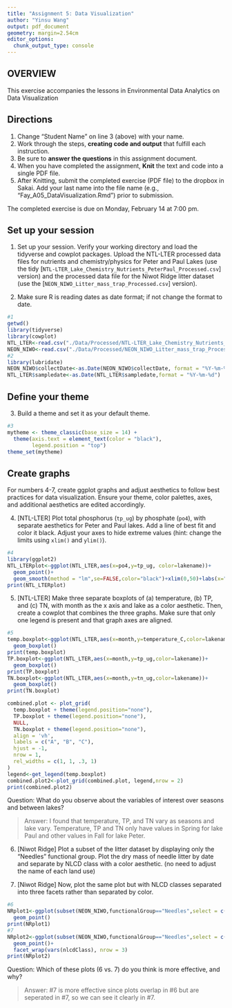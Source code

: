 ```yaml
---
title: "Assignment 5: Data Visualization"
author: "Yinsu Wang"
output: pdf_document
geometry: margin=2.54cm
editor_options: 
  chunk_output_type: console
---
```


## OVERVIEW

This exercise accompanies the lessons in Environmental Data Analytics on Data Visualization 

## Directions
1. Change "Student Name" on line 3 (above) with your name.
2. Work through the steps, **creating code and output** that fulfill each instruction.
3. Be sure to **answer the questions** in this assignment document.
4. When you have completed the assignment, **Knit** the text and code into a single PDF file.
5. After Knitting, submit the completed exercise (PDF file) to the dropbox in Sakai. Add your last name into the file name (e.g., "Fay_A05_DataVisualization.Rmd") prior to submission.

The completed exercise is due on Monday, February 14 at 7:00 pm.



## Set up your session 
1. Set up your session. Verify your working directory and load the tidyverse 
and cowplot packages. Upload the NTL-LTER processed data files for nutrients 
and chemistry/physics for Peter and Paul Lakes (use the tidy 
[`NTL-LTER_Lake_Chemistry_Nutrients_PeterPaul_Processed.csv`] version) and 
the processed data file for the Niwot Ridge litter dataset (use the [`NEON_NIWO_Litter_mass_trap_Processed.csv`] version). 

2. Make sure R is reading dates as date format; if not change the format to date.

```r
#1 
getwd()
library(tidyverse)
library(cowplot)
NTL_LTER<-read.csv("./Data/Processed/NTL-LTER_Lake_Chemistry_Nutrients_PeterPaul_Processed.csv", stringsAsFactors = TRUE)
NEON_NIWO<-read.csv("./Data/Processed/NEON_NIWO_Litter_mass_trap_Processed.csv", stringsAsFactors = TRUE)
#2 
library(lubridate)
NEON_NIWO$collectDate<-as.Date(NEON_NIWO$collectDate, format = "%Y-%m-%d")
NTL_LTER$sampledate<-as.Date(NTL_LTER$sampledate,format = "%Y-%m-%d")
```
## Define your theme
3. Build a theme and set it as your default theme.

```r
#3
mytheme <- theme_classic(base_size = 14) +
  theme(axis.text = element_text(color = "black"), 
        legend.position = "top")
theme_set(mytheme)
```

## Create graphs
For numbers 4-7, create ggplot graphs and adjust aesthetics to follow best practices for data visualization. Ensure your theme, color palettes, axes, and additional aesthetics are edited accordingly.

4. [NTL-LTER] Plot total phosphorus (`tp_ug`) by phosphate (`po4`), with separate aesthetics for Peter and Paul lakes. Add a line of best fit and color it black. Adjust your axes to hide extreme values (hint: change the limits using `xlim()` and `ylim()`).

```r
#4
library(ggplot2)
NTL_LTERplot<-ggplot(NTL_LTER,aes(x=po4,y=tp_ug, color=lakename))+
  geom_point()+
  geom_smooth(method = "lm",se=FALSE,color="black")+xlim(0,50)+labs(x="total phosphorus",y="phosphate")
print(NTL_LTERplot)
```


5. [NTL-LTER] Make three separate boxplots of (a) temperature, (b) TP, and (c) TN, with month as the x axis and lake as a color aesthetic. Then, create a cowplot that combines the three graphs. Make sure that only one legend is present and that graph axes are aligned.

```r
#5
temp.boxplot<-ggplot(NTL_LTER,aes(x=month,y=temperature_C,color=lakename))+
  geom_boxplot()
print(temp.boxplot)
TP.boxplot<-ggplot(NTL_LTER,aes(x=month,y=tp_ug,color=lakename))+
  geom_boxplot()
print(TP.boxplot)
TN.boxplot<-ggplot(NTL_LTER,aes(x=month,y=tn_ug,color=lakename))+
  geom_boxplot()
print(TN.boxplot)

combined.plot <- plot_grid(
  temp.boxplot + theme(legend.position="none"),
  TP.boxplot + theme(legend.position="none"),
  NULL,
  TN.boxplot + theme(legend.position="none"),
  align = 'vh',
  labels = c("A", "B", "C"),
  hjust = -1,
  nrow = 1,
  rel_widths = c(1, 1, .3, 1)
)
legend<-get_legend(temp.boxplot)
combined.plot2<-plot_grid(combined.plot, legend,nrow = 2)
print(combined.plot2)
```

Question: What do you observe about the variables of interest over seasons and between lakes? 

> Answer: I found that temperature, TP, and TN vary as seasons and lake vary. Temperature, TP and TN only have values in Spring for lake Paul and other values in Fall for lake Peter. 

6. [Niwot Ridge] Plot a subset of the litter dataset by displaying only the "Needles" functional group. Plot the dry mass of needle litter by date and separate by NLCD class with a color aesthetic. (no need to adjust the name of each land use)

7. [Niwot Ridge] Now, plot the same plot but with NLCD classes separated into three facets rather than separated by color. 

```r
#6
NRplot1<-ggplot(subset(NEON_NIWO,functionalGroup=="Needles",select = c(dryMass, collectDate,nlcdClass)),aes(x=collectDate,y=dryMass,color=nlcdClass))+
  geom_point()
print(NRplot1)
#7
NRplot2<-ggplot(subset(NEON_NIWO,functionalGroup=="Needles",select = c(dryMass, collectDate,nlcdClass)),aes(x=collectDate,y=dryMass))+
  geom_point()+
  facet_wrap(vars(nlcdClass), nrow = 3)
print(NRplot2)

```
Question: Which of these plots (6 vs. 7) do you think is more effective, and why? 

> Answer: #7 is more effective since plots overlap in #6 but are seperated in #7, so we can see it clearly in #7. 
